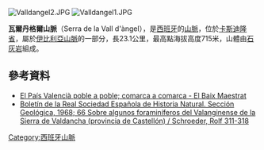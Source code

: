 [[Image:Valldangel2.JPG|right]]
{{Coord|40|24|45|N|0|12|5|E|display=title}} 
[[Image:Valldangel1.JPG|thumb]]

'''瓦爾丹格爾山脈'''（Serra de la Vall d'àngel），是[[西班牙|西班牙]]的[[山脈|山脈]]，位於[[卡斯迪隆省|卡斯迪隆省]]，屬於[[伊比利亞山脈|伊比利亞山脈]]的一部分，長23.1公里，最高點海拔高度715米，山體由[[石灰岩|石灰岩]]組成。

==參考資料==
*[http://www.uv.es/~fjglez/pais/baixmaestrat.html El País Valencià poble a poble; comarca a comarca - El Baix Maestrat] {{Wayback|url=http://www.uv.es/~fjglez/pais/baixmaestrat.html |date=20180104222658 }}
*[http://europa.sim.ucm.es/compludoc/GetSumario?r=/S/10603/05837510_6.htm&zfr=0 Boletín de la Real Sociedad Española de Historia Natural. Sección Geológica, 1968; 66 Sobre algunos foraminíferos del Valanginense de la Sierra de Valdancha (provincia de Castellón) / Schroeder, Rolf 311-318]{{Dead link|date=2019年11月 |bot=InternetArchiveBot |fix-attempted=yes }} {{es}}

{{Spain-geo-stub}}
[[Category:西班牙山脈|Category:西班牙山脈]]
